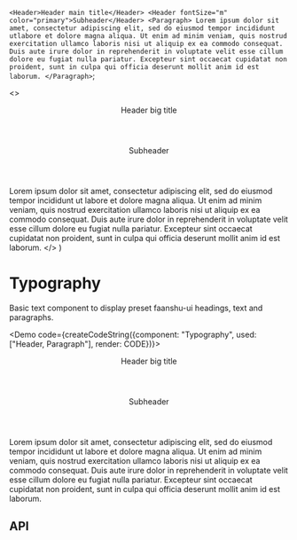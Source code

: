 
`
      <Header>Header main title</Header>
      <Header fontSize="m" color="primary">Subheader</Header>
      <Paragraph>
        Lorem ipsum dolor sit amet, consectetur adipiscing elit, sed do eiusmod tempor
        incididunt utlabore et dolore magna aliqua. Ut enim ad minim veniam, quis nostrud
        exercitation ullamco laboris nisi ut aliquip ex ea commodo consequat. Duis aute
        irure dolor in reprehenderit in voluptate velit esse cillum dolore eu fugiat nulla
        pariatur. Excepteur sint occaecat cupidatat non proident, sunt in culpa qui
        officia deserunt mollit anim id est laborum.
      </Paragraph>
`;

  <>
    <Header>Header big title</Header>
    <Header fontSize="m" color="primary">Subheader</Header>
    <Paragraph>
      Lorem ipsum dolor sit amet, consectetur adipiscing elit, sed do eiusmod tempor incididunt ut labore et dolore magna aliqua. Ut enim ad minim veniam, quis nostrud exercitation ullamco laboris nisi ut aliquip ex ea commodo consequat. Duis aute irure dolor in reprehenderit in voluptate velit esse cillum dolore eu fugiat nulla pariatur. Excepteur sint occaecat cupidatat non proident, sunt in culpa qui officia deserunt mollit anim id est laborum.
    </Paragraph>
  </>
)

# Typography
Basic text component to display preset faanshu-ui headings, text and paragraphs.

<Demo code={createCodeString({component: "Typography", used: ["Header, Paragraph"], render: CODE})}>
  <Header>Header big title</Header>
  <Header fontSize="m" color="primary">Subheader</Header>
  <Paragraph>
    Lorem ipsum dolor sit amet, consectetur adipiscing elit, sed do eiusmod tempor incididunt ut labore et dolore magna aliqua. Ut enim ad minim veniam, quis nostrud exercitation ullamco laboris nisi ut aliquip ex ea commodo consequat. Duis aute irure dolor in reprehenderit in voluptate velit esse cillum dolore eu fugiat nulla pariatur. Excepteur sint occaecat cupidatat non proident, sunt in culpa qui officia deserunt mollit anim id est laborum.
  </Paragraph>
</Demo>

## API
<ApiTable header="Header" api={HeaderApi} />
<ApiTable header="Paragraph" api={ParagraphApi} />
<ApiTable header="Text" api={TextApi} />